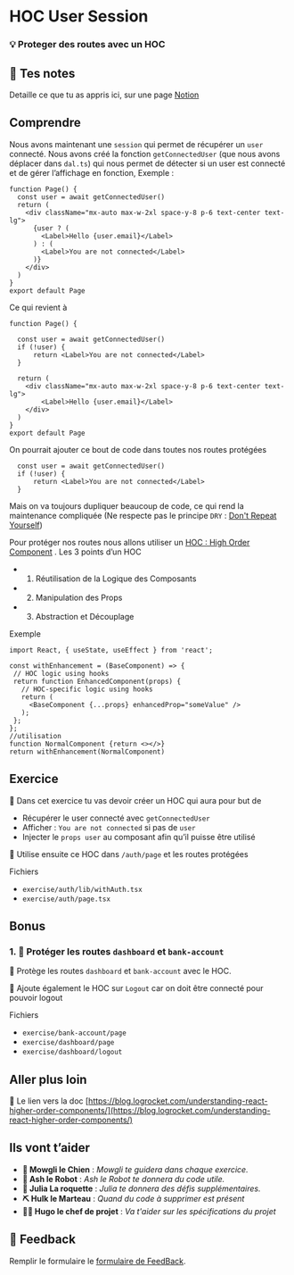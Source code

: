 # HOC User Session

### 💡 Proteger des routes avec un HOC

## 📝 Tes notes

Detaille ce que tu as appris ici, sur une page [Notion](https://go.mikecodeur.com/course-notes-template)

## Comprendre

Nous avons maintenant une `session` qui permet de récupérer un `user` connecté. Nous avons créé la fonction `getConnectedUser` (que nous avons déplacer dans `dal.ts`) qui nous permet de détecter si un user est connecté et de gérer l’affichage en fonction, Exemple :

```tsx
function Page() {
  const user = await getConnectedUser()
  return (
    <div className="mx-auto max-w-2xl space-y-8 p-6 text-center text-lg">
      {user ? (
        <Label>Hello {user.email}</Label>
      ) : (
        <Label>You are not connected</Label>
      )}
    </div>
  )
}
export default Page
```

Ce qui revient à

```tsx
function Page() {

  const user = await getConnectedUser()
  if (!user) {
	  return <Label>You are not connected</Label>
  }

  return (
    <div className="mx-auto max-w-2xl space-y-8 p-6 text-center text-lg">
        <Label>Hello {user.email}</Label>
    </div>
  )
}
export default Page
```

On pourrait ajouter ce bout de code dans toutes nos routes protégées

```tsx
  const user = await getConnectedUser()
  if (!user) {
	  return <Label>You are not connected</Label>
  }
```

Mais on va toujours dupliquer beaucoup de code, ce qui rend la maintenance compliquée (Ne respecte pas le principe `DRY` : [Don't Repeat Yourself](https://en.wikipedia.org/wiki/Don%27t_repeat_yourself))

Pour protéger nos routes nous allons utiliser un [HOC : High Order Component](https://blog.logrocket.com/understanding-react-higher-order-components/) . Les 3 points d’un HOC

- 1. Réutilisation de la Logique des Composants
- 2. Manipulation des Props
- 3. Abstraction et Découplage

Exemple

```tsx
import React, { useState, useEffect } from 'react';

const withEnhancement = (BaseComponent) => {
 // HOC logic using hooks
 return function EnhancedComponent(props) {
   // HOC-specific logic using hooks
   return (
     <BaseComponent {...props} enhancedProp="someValue" />
   );
 };
};
//utilisation
function NormalComponent {return <></>}
return withEnhancement(NormalComponent)
```

## Exercice

**🐶** Dans cet exercice tu vas devoir créer un HOC qui aura pour but de

- Récupérer le user connecté avec `getConnectedUser`
- Afficher : `You are not connected` si pas de `user`
- Injecter le `props user` au composant afin qu’il puisse être utilisé

🐶 Utilise ensuite ce HOC dans `/auth/page` et les routes protégées

Fichiers

- `exercise/auth/lib/withAuth.tsx`
- `exercise/auth/page.tsx`

## Bonus

### 1. 🚀 Protéger les routes `dashboard` et `bank-account`

**🐶** Protège les routes `dashboard` et `bank-account` avec le HOC.

**🐶** Ajoute également le HOC sur `Logout` car on doit être connecté pour pouvoir logout

Fichiers

- `exercise/bank-account/page`
- `exercise/dashboard/page`
- `exercise/dashboard/logout`

## Aller plus loin

📑 Le lien vers la doc [https://blog.logrocket.com/understanding-react-higher-order-components/](https://blog.logrocket.com/understanding-react-higher-order-components/)

## Ils vont t’aider

- **🐶 Mowgli le Chien** : _Mowgli te guidera dans chaque exercice._
- **🤖 Ash le Robot** : _Ash le Robot te donnera du code utile._
- **🚀 Julia La roquette** : _Julia te donnera des défis supplémentaires._
- **⛏️ Hulk le Marteau** : _Quand du code à supprimer est présent_
- **👨‍✈️ Hugo le chef de projet** : _Va t'aider sur les spécifications du projet_

## 🐜 Feedback

Remplir le formulaire le [formulaire de FeedBack](https://go.mikecodeur.com/cours-next-avis?entry.1912869708=Next%20PRO&entry.1430994900=5.Next%20Auth&entry.533578441=06-hoc-user-session).
